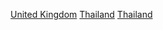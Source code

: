 {{catmore|泰英關係}}
[[Category:泰國雙邊關係|United Kingdom]]
[[Category:英國-亞洲關係|Thailand]]
[[Category:英國雙邊關係|Thailand]]